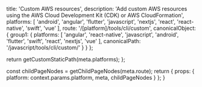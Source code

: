 
  title: 'Custom AWS resources',
  description: 'Add custom AWS resources using the AWS Cloud Development Kit (CDK) or AWS CloudFormation',
  platforms: [
    'android',
    'angular',
    'flutter',
    'javascript',
    'nextjs',
    'react',
    'react-native',
    'swift',
    'vue'
  ],
  route: '/[platform]/tools/cli/custom',
  canonicalObject: {
    group1: {
      platforms: [
        'angular',
        'react-native',
        'javascript',
        'android',
        'flutter',
        'swift',
        'react',
        'nextjs',
        'vue'
      ],
      canonicalPath: '/javascript/tools/cli/custom/'
    }
  }
};

  return getCustomStaticPath(meta.platforms);
};

  const childPageNodes = getChildPageNodes(meta.route);
  return {
    props: {
      platform: context.params.platform,
      meta,
      childPageNodes
    }
  };
}

<Overview childPageNodes={props.childPageNodes} />
